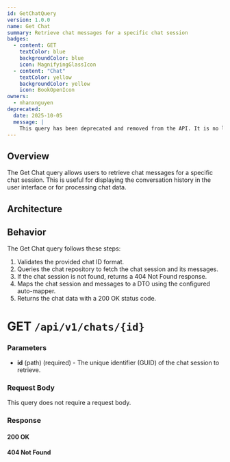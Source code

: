 ```yaml
---
id: GetChatQuery
version: 1.0.0
name: Get Chat
summary: Retrieve chat messages for a specific chat session
badges:
  - content: GET
    textColor: blue
    backgroundColor: blue
    icon: MagnifyingGlassIcon
  - content: "Chat"
    textColor: yellow
    backgroundColor: yellow
    icon: BookOpenIcon
owners:
  - nhanxnguyen
deprecated:
  date: 2025-10-05
  message: |
    This query has been deprecated and removed from the API. It is no longer available for use.
---
```


## Overview

The Get Chat query allows users to retrieve chat messages for a specific chat session. This is useful for displaying the conversation history in the user interface or for processing chat data.

## Architecture

<NodeGraph />

## Behavior

The Get Chat query follows these steps:

1. Validates the provided chat ID format.
2. Queries the chat repository to fetch the chat session and its messages.
3. If the chat session is not found, returns a 404 Not Found response.
4. Maps the chat session and messages to a DTO using the configured auto-mapper.
5. Returns the chat data with a 200 OK status code.

# GET `/api/v1/chats/{id}`

### Parameters

- **id** (path) (required) - The unique identifier (GUID) of the chat session to retrieve.

### Request Body

This query does not require a request body.

### Response

#### <span class="badge badge-success">200 OK</span>

<SchemaViewer file="response-200.json" maxHeight="500" id="response-200" />

#### <span class="badge badge-error">404 Not Found</span>

<SchemaViewer file="response-404.json" maxHeight="500" id="response-404" />
